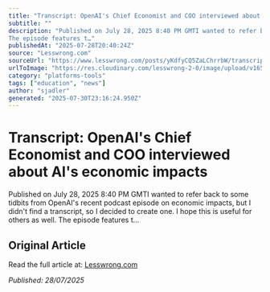 ```yaml
---
title: "Transcript: OpenAI's Chief Economist and COO interviewed about AI's economic impacts"
subtitle: ""
description: "Published on July 28, 2025 8:40 PM GMTI wanted to refer back to some tidbits from OpenAI's recent podcast episode on economic impacts, but I didn't find a transcript, so I decided to create one. I hope this is useful for others as well.
The episode features t…"
publishedAt: "2025-07-28T20:40:24Z"
source: "Lesswrong.com"
sourceUrl: "https://www.lesswrong.com/posts/yKdfyCQ5ZaLChrrbW/transcript-openai-s-chief-economist-and-coo-interviewed"
urlToImage: "https://res.cloudinary.com/lesswrong-2-0/image/upload/v1654295382/new_mississippi_river_fjdmww.jpg"
category: "platforms-tools"
tags: ["education", "news"]
author: "sjadler"
generated: "2025-07-30T23:16:24.950Z"
---
```


# Transcript: OpenAI's Chief Economist and COO interviewed about AI's economic impacts



Published on July 28, 2025 8:40 PM GMTI wanted to refer back to some tidbits from OpenAI's recent podcast episode on economic impacts, but I didn't find a transcript, so I decided to create one. I hope this is useful for others as well.
The episode features t…

## Original Article

Read the full article at: [Lesswrong.com](https://www.lesswrong.com/posts/yKdfyCQ5ZaLChrrbW/transcript-openai-s-chief-economist-and-coo-interviewed)

*Published: 28/07/2025*
